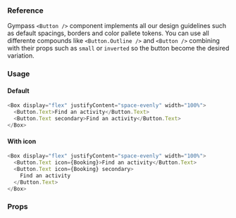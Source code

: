 ### Reference

Gympass `<Button />` component implements all our design guidelines such as default spacings, borders and color pallete tokens.
You can use all differente compounds like `<Button.Outline />` and `<Button />` combining with their props such as `small` or `inverted` so the button become the desired variation.

### Usage

#### Default

```javascript
<Box display="flex" justifyContent="space-evenly" width="100%">
  <Button.Text>Find an activity</Button.Text>
  <Button.Text secondary>Find an activity</Button.Text>
</Box>
```

#### With icon

```javascript
<Box display="flex" justifyContent="space-evenly" width="100%">
  <Button.Text icon={Booking}>Find an activity</Button.Text>
  <Button.Text icon={Booking} secondary>
    Find an activity
  </Button.Text>
</Box>
```

### Props

<PropsTable component="Button" platform="web" />
